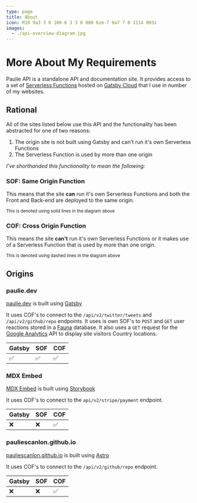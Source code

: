 ```yaml
---
type: page
title: About
icon: M10 9a3 3 0 100-6 3 3 0 000 6zm-7 9a7 7 0 1114 0H3z
images:
  - ./api-overview-diagram.jpg
---
```



# More About My Requirements

Paulie API is a standalone API and documentation site. It provides access to a set of
[Serverless Functions](https://www.gatsbyjs.com/docs/reference/functions/) hosted on
[Gatsby Cloud](https://www.gatsbyjs.com/products/cloud/) that I use in number of my websites.

## Rational

All of the sites listed below use this API and the functionality has been abstracted for one of two reasons:

1. The origin site is not built using Gatsby and can't run it's own Serverless Functions
2. The Serverless Function is used by more than one origin

_I've shorthanded this functionality to mean the following:_

### SOF: Same Origin Function

This means that the site **can** run it's own Serverless Functions and both the Front and Back-end are deployed to the
same origin.

<small>This is denoted using solid lines in the diagram above</small>

### COF: Cross Origin Function

This means the site **can't** run it's own Serverless Functions or it makes use of a Serverless Function that is used by
more than one origin.

<small>This is denoted using dashed lines in the diagram above</small>

<GatsbyImage image={getImage(props.images[0])} alt="API overview diagram" />

## Origins

### paulie.dev

[paulie.dev](https://paulie.dev) is built using [Gatsby](https://www.gatsbyjs.com)

It uses COF's to connect to the `/api/v2/twitter/tweets` and `/api/v2/github/repo` endpoints. It uses is own SOF's to
`POST` and `GET` user reactions stored in a [Fauna](https://fauna.com/) database. It also uses a `GET` request for the
[Google Analytics](https://developers.google.com/analytics/devguides/reporting/data/v1?hl=en) API to display site
visitors Country locations.

| Gatsby | SOF | COF |
| ------ | --- | --- |
| ✅     | ✅  | ✅  |

### MDX Embed

[MDX Embed](https://mdx-embed.com) is built using [Storybook](https://storybook.js.org)

It uses COF's to connect to the `api/v2/stripe/payment` endpoint.

| Gatsby | SOF | COF |
| ------ | --- | --- |
| ❌     | ❌  | ✅  |

### pauliescanlon.github.io

[pauliescanlon.github.io](https://pauliescanlon.github.io) is built using [Astro](https://astro.build/)

It uses COF's to connect to the `/api/v2/github/repo` endpoint.

| Gatsby | SOF | COF |
| ------ | --- | --- |
| ❌     | ❌  | ✅  |
